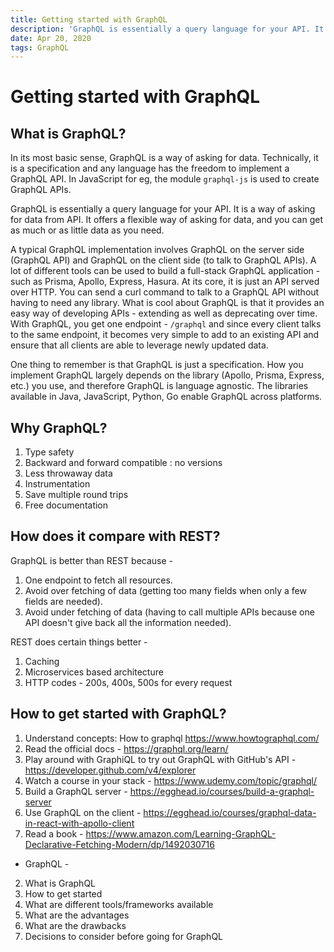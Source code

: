 ```yaml
---
title: Getting started with GraphQL
description: 'GraphQL is essentially a query language for your API. It is a way of asking for data from API. It offers a flexible way of asking for data, and you can get as much or as little data as you need. '
date: Apr 20, 2020
tags: GraphQL
---
```


# Getting started with GraphQL

## What is GraphQL?

In its most basic sense, GraphQL is a way of asking for data. Technically, it is a specification and any language has the freedom to implement a GraphQL API. In JavaScript for eg, the module `graphql-js` is used to create GraphQL APIs.

GraphQL is essentially a query language for your API. It is a way of asking for data from API. It offers a flexible way of asking for data, and you can get as much or as little data as you need.

A typical GraphQL implementation involves GraphQL on the server side (GraphQL API) and GraphQL on the client side (to talk to GraphQL APIs). A lot of different tools can be used to build a full-stack GraphQL application - such as Prisma, Apollo, Express, Hasura.
At its core, it is just an API served over HTTP. You can send a curl command to talk to a GraphQL API without having to need any library.
What is cool about GraphQL is that it provides an easy way of developing APIs - extending as well as deprecating over time. With GraphQL, you get one endpoint - `/graphql` and since every client talks to the same endpoint, it becomes very simple to add to an existing API and ensure that all clients are able to leverage newly updated data.

One thing to remember is that GraphQL is just a specification. How you implement GraphQL largely depends on the library (Apollo, Prisma, Express, etc.) you use, and therefore GraphQL is language agnostic. The libraries available in Java, JavaScript, Python, Go enable GraphQL across platforms.

## Why GraphQL?

1. Type safety
2. Backward and forward compatible : no versions
3. Less throwaway data
4. Instrumentation
5. Save multiple round trips
6. Free documentation

## How does it compare with REST?

GraphQL is better than REST because -

1. One endpoint to fetch all resources.
2. Avoid over fetching of data (getting too many fields when only a few fields are needed).
3. Avoid under fetching of data (having to call multiple APIs because one API doesn't give back all the information needed).

REST does certain things better -

1. Caching
2. Microservices based architecture
3. HTTP codes - 200s, 400s, 500s for every request

## How to get started with GraphQL?

1.  Understand concepts: How to graphql https://www.howtographql.com/
2.  Read the official docs - https://graphql.org/learn/
3.  Play around with GraphiQL to try out GraphQL with GitHub's API - https://developer.github.com/v4/explorer
4.  Watch a course in your stack - https://www.udemy.com/topic/graphql/
5.  Build a GraphQL server - https://egghead.io/courses/build-a-graphql-server
6.  Use GraphQL on the client - https://egghead.io/courses/graphql-data-in-react-with-apollo-client
7.  Read a book - https://www.amazon.com/Learning-GraphQL-Declarative-Fetching-Modern/dp/1492030716

- GraphQL -

2. What is GraphQL
3. How to get started
4. What are different tools/frameworks available
5. What are the advantages
6. What are the drawbacks
7. Decisions to consider before going for GraphQL
